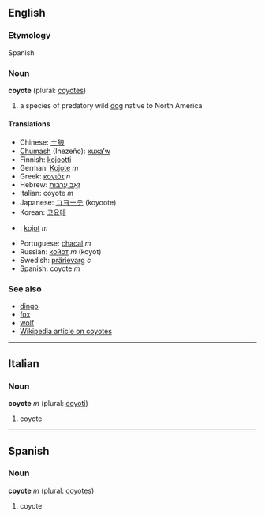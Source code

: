 ==English==
===Etymology===
Spanish

===Noun===
'''coyote''' (plural: [[coyotes]])

# a species of predatory wild [[dog]] native to North America

====Translations====
*Chinese: [[土狼]]
*[[Chumash]] (Inezeño): [[xuxaʼw]]
*Finnish: [[kojootti]]
*German: [[Kojote]] ''m''
*Greek: [[κογιότ]] ''n''
*Hebrew: [[זאב ערבות|זְאֵב עֲרָבוֹת]]
*Italian: coyote ''m''
*Japanese: [[コヨーテ]] (koyoote)
*Korean: [[코요테]]
*{{pl}}: [[kojot]] ''m''
*Portuguese: [[chacal]] ''m''
*Russian: [[койот]] ''m'' (koyot)
*Swedish: [[prärievarg]] ''c''
*Spanish: coyote ''m''

===See also===
*[[dingo]]
*[[fox]]
*[[wolf]]
*[[w:Coyote|Wikipedia article on coyotes]]

----

==Italian==
===Noun===
'''coyote''' ''m'' (plural: [[coyoti]])

# coyote

----

==Spanish==
===Noun===
'''coyote''' ''m'' (plural: [[coyotes]])

# coyote